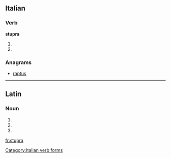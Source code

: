 ==Italian==

===Verb===
'''stupra'''

# {{conjugation of|stuprare||3|s|pres|ind|lang=it}}
# {{conjugation of|stuprare||2|s|imp|lang=it}}

===Anagrams===
* [[raptus#Italian|raptus]]

[[Category:Italian verb forms]]

----

==Latin==

===Noun===
{{la-noun-form|stupra}}

# {{inflection of|stuprum||nom|p|lang=la}}
# {{inflection of|stuprum||acc|p|lang=la}}
# {{inflection of|stuprum||voc|p|lang=la}}

[[fr:stupra]]